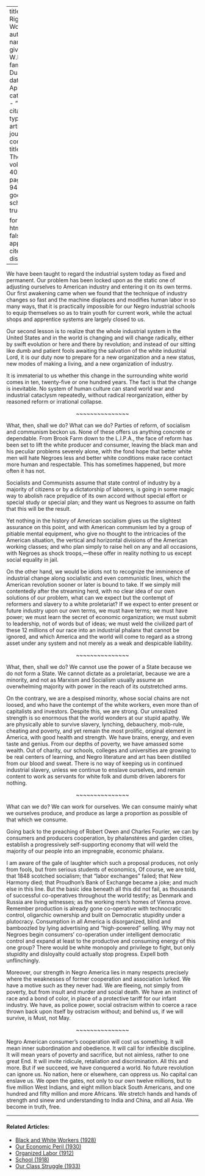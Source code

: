 
---
title: 'The Right to Work'
author:
  - name:
      given: W.E.B.
      family: Du Bois
date: Apr. 1933
categories: 
  - ""
citation: 
  type: article-journal
  container-title: The Crisis
  volume: 40
  issue: 4
  page: 93-94
google-scholar: true

format:
  html:
    toc: false
    appendix-cite-as: display
---


We have been taught to regard the industrial system today as fixed and permanent. Our problem has been locked upon as the static one of adjusting ourselves to American industry and entering it on its own terms. Our first awakening came when we found that the technique of industry changes so fast and the machine displaces and modifies human labor in so many ways, that it is practically impossible for our Negro industrial schools to equip themselves so as to train youth for current work, while the actual shops and apprentice systems are largely closed to us.

Our second lesson is to realize that the whole industrial system in the United States and in the world is changing and will change radically, either by swift evolution or here and there by revolution; and instead of our sitting like dumb and patient fools awaiting the salvation of the white industrial Lord, it is our duty now to prepare for a new organization and a new status, new modes of making a living, and a new organization of industry.

It is immaterial to us whether this change in the surrounding white world comes in ten, twenty-five or one hundred years. The fact is that the change is inevitable. No system of human culture can stand world war and industrial cataclysm repeatedly, without radical reorganization, either by reasoned reform or irrational collapse.

<p style="text-align: center;">~~~~~~~~~~~~~~~</p>



What, then, shall we do? What can we do? Parties of reform, of socialism and communism beckon us. None of these offers us anything concrete or dependable. From Brook Farm down to the L.I.P.A., the face of reform has been set to lift the white producer and consumer, leaving the black man and his peculiar problems severely alone, with the fond hope that better white men will hate Negroes less and better white conditions make race contact more human and respectable. This has sometimes happened, but more often it has not.

Socialists and Communists assume that state control of industry by a majority of citizens or by a dictatorship of laborers, is going in some magic way to abolish race prejudice of its own accord without special effort or special study or special plan; and they want us Negroes to assume on faith that this will be the result.

Yet nothing in the history of American socialism gives us the slightest assurance on this point, and with American communism led by a group of pitiable mental equipment, who give no thought to the intricacies of the American situation, the vertical and horizontal divisions of the American working classes; and who plan simply to raise hell on any and all occasions, with Negroes as shock troops,---these offer in reality nothing to us except social equality in jail.

On the other hand, we would be idiots not to recognize the imminence of industrial change along socialistic and even communistic lines, which the American revolution sooner or later is bound to take. If we simply mill contentedly after the streaming herd, with no clear idea of our own solutions of our problem, what can we expect but the contempt of reformers and slavery to a white proletariat? If we expect to enter present or future industry upon our own terms, we must have terms; we must have power; we must learn the secret of economic organization; we must submit to leadership, not of words but of ideas; we must weld the civilized part of these 12 millions of our race into an industrial phalanx that cannot be ignored, and which America  and the world will come to regard as a strong asset under any system and not merely as a weak and despicable liability.

<p style="text-align: center;">~~~~~~~~~~~~~~~</p>

What, then, shall we do? We cannot use the power of a State because we do not form a State. We cannot dictate as a proletariat, because we are a minority, and not as Marxism and Socialism usually assume an overwhelming majority with power in the reach of its outstretched arms.

On the contrary, we are a despised minority, whose social chains are not loosed, and who have the contempt of the white workers, even more than of capitalists and investors. Despite this, we are strong. Our unrealized strength is so enormous that the world wonders at our stupid apathy. We are physically able to survive slavery, lynching, debauchery, mob-rule, cheating and poverty, and yet remain the most prolific, original element in America, with good health and strength. We have brains, energy, and even taste and genius. From our depths of poverty, we have amassed some wealth. Out of charity, our schools, colleges and universities are growing to be real centers of learning, and Negro literature and art has been distilled from our blood and sweat. There is no way of keeping us in continued industrial slavery, unless we continue to enslave ourselves, and remain content to work as servants for white folk and dumb driven laborers for nothing.

<p style="text-align: center;">~~~~~~~~~~~~~~~</p>

What can we do? We can work for ourselves. We can consume mainly what we ourselves produce, and produce as large a proportion as possible of that which we consume.

Going back to the preaching of Robert Owen and Charles Fourier, we can by consumers and producers cooperation, by phalanstéres and garden cities, establish a progressively self-supporting economy that will weld the majority of our people into an impregnable, economic phalanx.

I am aware of the gale of laughter which such a proposal produces, not only from fools, but from serious students of economics, Of course, we are told, that 1848 scotched socialism; that "labor exchanges" failed; that New Harmony died; that Proudhon's Bank of Exchange became a joke; and much else in this line. But the basic idea beneath all this did not fail, as thousands of successful co-operatives throughout the world testify; as Denmark and Russia are living witnesses; as the working men's homes of Vienna prove. Remember production is already gone co-operative with technocratic control, oligarchic ownership and built on Democratic stupidity under a plutocracy. Consumption in all America is disorganized, blind and bamboozled by lying advertising and "high-powered" selling. Why may not Negroes begin consumers' co-operation under intelligent democratic control and expand at least to the productive and consuming energy of this one group? There would be white monopoly and privilege to fight, but only stupidity and disloyalty could actually stop progress. Expell both unflinchingly.

Moreover, our strength in Negro America lies in many respects precisely where the weaknesses of former cooperation and association lurked. We have a motive such as they never had. We are fleeing, not simply from poverty, but from insult and murder and social death. We have an instinct of race and a bond of color, in place of a protective tariff for our infant industry. We have, as police power, social ostracism within to coerce a race thrown back upon itself by ostracism without; and behind us, if we will survive, is Must, not May.

<p style="text-align: center;">~~~~~~~~~~~~~~~</p>

Negro American consumer's cooperation will cost us something. It will mean inner subordination and obedience. It will call for inflexible discipline. It will mean years of poverty and sacrifice, but not aimless, rather to one great End. It will invite ridicule, retaliation and discrimination. All this and more. But if we succeed, we have conquered a world. No future revolution can ignore us. No nation, here or elsewhere, can oppress us. No capital can enslave us. We open the gates, not only to our own twelve millions, but to five million West Indians, and eight million black South Americans, and one hundred and fifty million and more Africans. We stretch hands and hands of strength and sinew and understanding to India and China, and all Asia. We become in truth, free.

<!-- Similar articles start here -->
<div  class="clear-wrap"></div>
<hr>
#### Related Articles:

* [Black and White Workers (1928)](/Volumes/35/03/black_and_white_workers.html)
* [Our Economic Peril (1930)](/Volumes/37/03/our_economic_peril.html)
* [Organized Labor (1912)](/Volumes/04/03/organized_labor.html)
* [School (1918)](/Volumes/16/06/school.html)
* [Our Class Struggle (1933)](/Volumes/40/07/our_class_struggle.html)

<!-- Similar articles end here -->